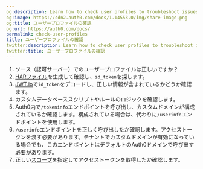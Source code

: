 ```yaml
---
og:description: Learn how to check user profiles to troubleshoot issues
og:image: https://cdn2.auth0.com/docs/1.14553.0/img/share-image.png
og:title: ユーザープロファイルの確認
og:url: https://auth0.com/docs/
permalink: check-user-profiles
title: ユーザープロファイルの確認
twitter:description: Learn how to check user profiles to troubleshoot issues
twitter:title: ユーザープロファイルの確認
---
```


1. ソース（認可サーバー）でのユーザープロファイルは正しいですか？
2. [HARファイル](/troubleshoot/tools/generate-and-analyze-har-files)を生成して確認し、`id_token`を探します。
3. [JWT.io](https://jwt.io)で`id_token`をデコードし、正しい情報が含まれているかどうか確認ます。
4. カスタムデータベーススクリプトやルールのロジックを確認します。
5. Auth0内で`/tokeninfo`エンドポイントを呼び出し、カスタムドメインが構成されているか確認します。構成されている場合は、代わりに`/userinfo`エンドポイントを使用します。
6. `/userinfo`エンドポイントを正しく呼び出したか確認します。アクセストークンを渡す必要があります。テナントでカスタムドメインが有効になっている場合でも、このエンドポイントはデフォルトのAuth0ドメインで呼び出す必要があります。
7. 正しい[スコープ](/apis/scopes)を指定してアクセストークンを取得したか確認します。